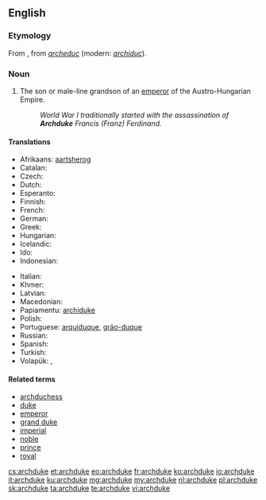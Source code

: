 ==English==
{{wikipedia}}

===Etymology===
From {{etyl|frm|en}}, from {{etyl|fro|en}} ''[[archeduc]]'' (modern: ''[[archiduc]]'').

===Noun===
{{en-noun}}

# The son or male-line grandson of an [[emperor]] of the Austro-Hungarian Empire.
#: ''World War I traditionally started with the assassination of '''Archduke''' Francis (Franz) Ferdinand.''

====Translations====
{{trans-top|rank}}
* Afrikaans: [[aartsherog]]
* Catalan: {{t-|ca|arxiduc|m}}
* Czech: {{t-|cs|arcivévoda|m}}
* Dutch: {{t+|nl|aartshertog}}
* Esperanto: {{t-|eo|arkiduko}}
* Finnish: {{t-|fi|arkkiherttua}}
* French: {{t+|fr|archiduc|m}}
* German: {{t+|de|Erzherzog|m}}
* Greek: {{t+|el|αρχιδούκας|m|tr=archidoúkas|sc=Grek}}
* Hungarian: {{t+|hu|főherceg}}
* Icelandic: {{t-|is|erkihertogi|m}}
* Ido: {{t+|io|arkiduko}}
* Indonesian: {{t-|id|adipati utama}}
{{trans-mid}}
* Italian: {{t-|it|arciduca}}
* Khmer: {{t-|km|សម្ដេចព្រះបរមរាជឱរសាធិរាជ|sc=Khmr|tr=sɑmdach preah bɑrom riech aorɑh a’tʰi’riech}}
* Latvian: {{t-|lv|erchercogs|m}}
* Macedonian: {{t-|mk|надвојвода|m|tr=nadvójvoda}}
* Papiamentu: [[archiduke]]
* Polish: {{t-|pl|arcyksiążę|m}}
* Portuguese: [[arquiduque]], [[grão-duque]]
* Russian: {{t+|ru|эрцгерцог|m|tr=ercgérzog}}
* Spanish: {{t+|es|archiduque|m}}
* Turkish: {{t+|tr|arşidük}}
* Volapük: {{qualifier|male or female}} {{t+|vo|daledük}}, {{qualifier|male}} {{t-|vo|hidaledük}}
{{trans-bottom}}

====Related terms====
* [[archduchess]]
* [[duke]]
* [[emperor]]
* [[grand duke]]
* [[imperial]]
* [[noble]]
* [[prince]]
* [[royal]]

[[cs:archduke]]
[[et:archduke]]
[[eo:archduke]]
[[fr:archduke]]
[[ko:archduke]]
[[io:archduke]]
[[it:archduke]]
[[ku:archduke]]
[[mg:archduke]]
[[my:archduke]]
[[nl:archduke]]
[[pl:archduke]]
[[sk:archduke]]
[[ta:archduke]]
[[te:archduke]]
[[vi:archduke]]